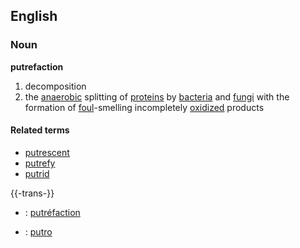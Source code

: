 ==English==
===Noun===
'''putrefaction'''

#decomposition
#the [[anaerobic]] splitting of [[protein]]s by [[bacteria]] and [[fungi]] with the formation of [[foul]]-smelling incompletely [[oxidize]]d products

====Related terms====
*[[putrescent]]
*[[putrefy]]
*[[putrid]]

{{-trans-}}

* {{fr}} : [[putréfaction]]
* {{io}} : [[putro]]